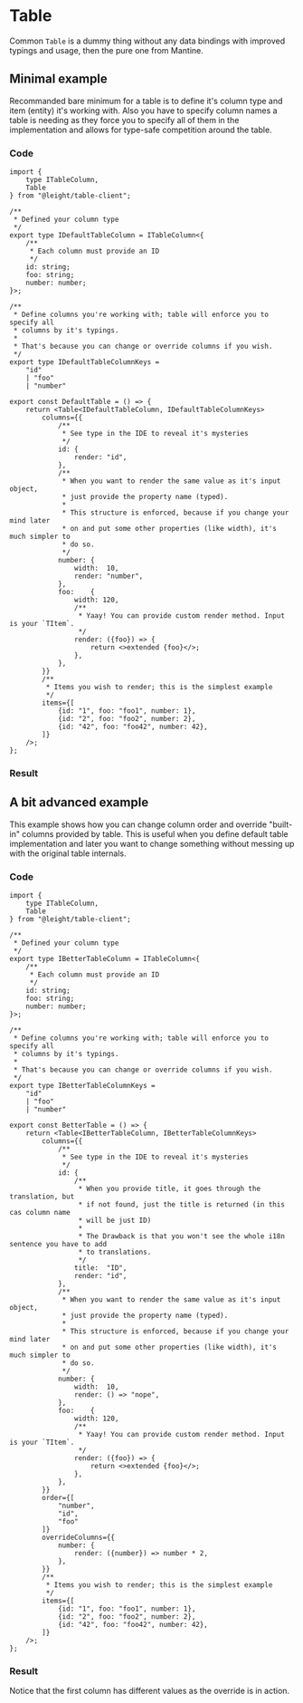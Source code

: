 
# Table

Common `Table` is a dummy thing without any data bindings with improved typings and usage, then the pure one from Mantine.

## Minimal example

Recommanded bare minimum for a table is to define it's column type and item (entity) it's working with. Also you have to specify
column names a table is needing as they force you to specify all of them in the implementation and allows for type-safe competition
around the table.

### Code

```tsx filename="DefaultTable.tsx"
import {
    type ITableColumn,
    Table
} from "@leight/table-client";

/**
 * Defined your column type
 */
export type IDefaultTableColumn = ITableColumn<{
    /**
     * Each column must provide an ID
     */
    id: string;
    foo: string;
    number: number;
}>;

/**
 * Define columns you're working with; table will enforce you to specify all
 * columns by it's typings.
 *
 * That's because you can change or override columns if you wish.
 */
export type IDefaultTableColumnKeys =
    "id"
    | "foo"
    | "number"

export const DefaultTable = () => {
    return <Table<IDefaultTableColumn, IDefaultTableColumnKeys>
        columns={{
            /**
             * See type in the IDE to reveal it's mysteries
             */
            id: {
                render: "id",
            },
            /**
             * When you want to render the same value as it's input object,
             * just provide the property name (typed).
             *
             * This structure is enforced, because if you change your mind later
             * on and put some other properties (like width), it's much simpler to
             * do so.
             */
            number: {
                width:  10,
                render: "number",
            },
            foo:    {
                width: 120,
                /**
                 * Yaay! You can provide custom render method. Input is your `TItem`.
                 */
                render: ({foo}) => {
                    return <>extended {foo}</>;
                },
            },
        }}
        /**
         * Items you wish to render; this is the simplest example
         */
        items={[
            {id: "1", foo: "foo1", number: 1},
            {id: "2", foo: "foo2", number: 2},
            {id: "42", foo: "foo42", number: 42},
        ]}
    />;
};
```

### Result

<DefaultTable/>

## A bit advanced example

This example shows how you can change column order and override "built-in" columns provided by table. This is useful when you define default
table implementation and later you want to change something without messing up with the original table internals.

### Code

```tsx filename="BetterTable"
import {
    type ITableColumn,
    Table
} from "@leight/table-client";

/**
 * Defined your column type
 */
export type IBetterTableColumn = ITableColumn<{
    /**
     * Each column must provide an ID
     */
    id: string;
    foo: string;
    number: number;
}>;

/**
 * Define columns you're working with; table will enforce you to specify all
 * columns by it's typings.
 *
 * That's because you can change or override columns if you wish.
 */
export type IBetterTableColumnKeys =
    "id"
    | "foo"
    | "number"

export const BetterTable = () => {
    return <Table<IBetterTableColumn, IBetterTableColumnKeys>
        columns={{
            /**
             * See type in the IDE to reveal it's mysteries
             */
            id: {
                /**
                 * When you provide title, it goes through the translation, but
                 * if not found, just the title is returned (in this cas column name
                 * will be just ID)
                 *
                 * The Drawback is that you won't see the whole i18n sentence you have to add
                 * to translations.
                 */
                title:  "ID",
                render: "id",
            },
            /**
             * When you want to render the same value as it's input object,
             * just provide the property name (typed).
             *
             * This structure is enforced, because if you change your mind later
             * on and put some other properties (like width), it's much simpler to
             * do so.
             */
            number: {
                width:  10,
                render: () => "nope",
            },
            foo:    {
                width: 120,
                /**
                 * Yaay! You can provide custom render method. Input is your `TItem`.
                 */
                render: ({foo}) => {
                    return <>extended {foo}</>;
                },
            },
        }}
        order={[
            "number",
            "id",
            "foo"
        ]}
        overrideColumns={{
            number: {
                render: ({number}) => number * 2,
            },
        }}
        /**
         * Items you wish to render; this is the simplest example
         */
        items={[
            {id: "1", foo: "foo1", number: 1},
            {id: "2", foo: "foo2", number: 2},
            {id: "42", foo: "foo42", number: 42},
        ]}
    />;
};
```

### Result

<Callout type="info" emoji="ℹ️">
    Notice that the first column has different values as the override is in action.
</Callout>

<BetterTable/>
